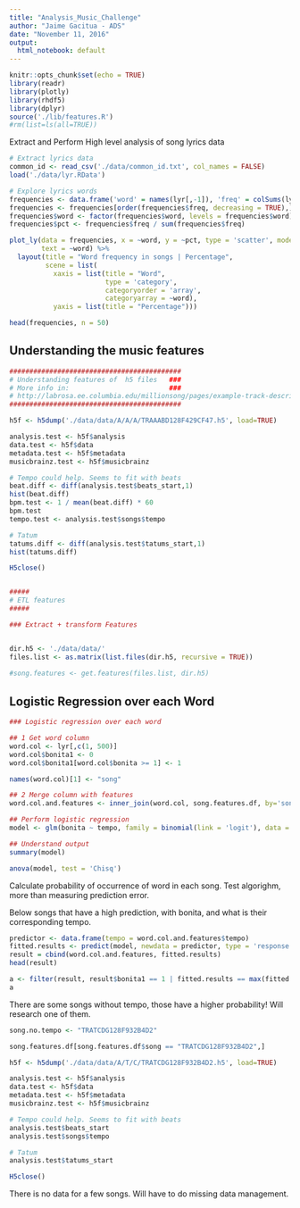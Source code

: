 ```yaml
---
title: "Analysis_Music_Challenge"
author: "Jaime Gacitua - ADS"
date: "November 11, 2016"
output:
  html_notebook: default
---
```


```r
knitr::opts_chunk$set(echo = TRUE)
library(readr)
library(plotly)
library(rhdf5)
library(dplyr)
source('./lib/features.R')
#rm(list=ls(all=TRUE))
```

Extract and Perform High level analysis of song lyrics data
```r
# Extract lyrics data
common_id <- read_csv('./data/common_id.txt', col_names = FALSE)
load('./data/lyr.RData')

# Explore lyrics words
frequencies <- data.frame('word' = names(lyr[,-1]), 'freq' = colSums(lyr[,-1]) )
frequencies <- frequencies[order(frequencies$freq, decreasing = TRUE),]
frequencies$word <- factor(frequencies$word, levels = frequencies$word)
frequencies$pct <- frequencies$freq / sum(frequencies$freq)

plot_ly(data = frequencies, x = ~word, y = ~pct, type = 'scatter', mode = 'markers',
        text = ~word) %>%
  layout(title = "Word frequency in songs | Percentage",
         scene = list(
           xaxis = list(title = "Word",
                        type = 'category',
                        categoryorder = 'array',
                        categoryarray = ~word), 
           yaxis = list(title = "Percentage")))

head(frequencies, n = 50)
```

## Understanding the music features

```r

###########################################
# Understanding features of  h5 files   ###
# More info in:                         ###
# http://labrosa.ee.columbia.edu/millionsong/pages/example-track-description
###########################################

h5f <- h5dump('./data/data/A/A/A/TRAAABD128F429CF47.h5', load=TRUE)

analysis.test <- h5f$analysis
data.test <- h5f$data
metadata.test <- h5f$metadata
musicbrainz.test <- h5f$musicbrainz

# Tempo could help. Seems to fit with beats
beat.diff <- diff(analysis.test$beats_start,1)
hist(beat.diff)
bpm.test <- 1 / mean(beat.diff) * 60
bpm.test
tempo.test <- analysis.test$songs$tempo

# Tatum
tatums.diff <- diff(analysis.test$tatums_start,1)
hist(tatums.diff)

H5close()


#####
# ETL features
#####

### Extract + transform Features


dir.h5 <- './data/data/'
files.list <- as.matrix(list.files(dir.h5, recursive = TRUE))
                        
#song.features <- get.features(files.list, dir.h5)


```

## Logistic Regression over each Word

```r
### Logistic regression over each word

## 1 Get word column
word.col <- lyr[,c(1, 500)]
word.col$bonita1 <- 0
word.col$bonita1[word.col$bonita >= 1] <- 1

names(word.col)[1] <- "song"

## 2 Merge column with features
word.col.and.features <- inner_join(word.col, song.features.df, by='song')

## Perform logistic regression
model <- glm(bonita ~ tempo, family = binomial(link = 'logit'), data = word.col.and.features)

## Understand output
summary(model)

anova(model, test = 'Chisq')
```

Calculate probability of occurrence of word in each song. Test algorighm, more than measuring prediction error.

Below songs that have a high prediction, with bonita, and what is their corresponding tempo.

```r
predictor <- data.frame(tempo = word.col.and.features$tempo)
fitted.results <- predict(model, newdata = predictor, type = 'response')
result = cbind(word.col.and.features, fitted.results)
head(result)

a <- filter(result, result$bonita1 == 1 | fitted.results == max(fitted.results))
a
```

There are some songs without tempo, those have a higher probability! Will research one of them.

```r
song.no.tempo <- "TRATCDG128F932B4D2"

song.features.df[song.features.df$song == "TRATCDG128F932B4D2",]

h5f <- h5dump('./data/data/A/T/C/TRATCDG128F932B4D2.h5', load=TRUE)

analysis.test <- h5f$analysis
data.test <- h5f$data
metadata.test <- h5f$metadata
musicbrainz.test <- h5f$musicbrainz

# Tempo could help. Seems to fit with beats
analysis.test$beats_start
analysis.test$songs$tempo

# Tatum
analysis.test$tatums_start

H5close()
```

There is no data for a few songs. Will have to do missing data management.





